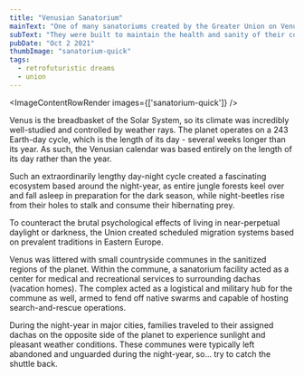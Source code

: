 ```yaml
---
title: "Venusian Sanatorium"
mainText: "One of many sanatoriums created by the Greater Union on Venus."
subText: "They were built to maintain the health and sanity of their colonists."
pubDate: "Oct 2 2021"
thumbImage: "sanatorium-quick"
tags:
  - retrofuturistic dreams
  - union
---
```



<ImageContentRowRender 
  images={['sanatorium-quick']}
/>

Venus is the breadbasket of the Solar System, so its climate was incredibly well-studied and controlled by weather rays. The planet operates on a 243 Earth-day cycle, which is the length of its day - several weeks longer than its year. As such, the Venusian calendar was based entirely on the length of its day rather than the year.

Such an extraordinarily lengthy day-night cycle created a fascinating ecosystem based around the night-year, as entire jungle forests keel over and fall asleep in preparation for the dark season, while night-beetles rise from their holes to stalk and consume their hibernating prey.

To counteract the brutal psychological effects of living in near-perpetual daylight or darkness, the Union created scheduled migration systems based on prevalent traditions in Eastern Europe. 

Venus was littered with small countryside communes in the sanitized regions of the planet. Within the commune, a sanatorium facility acted as a center for medical and recreational services to surrounding dachas (vacation homes). The complex acted as a logistical and military hub for the commune as well, armed to fend off native swarms and capable of hosting search-and-rescue operations.

During the night-year in major cities, families traveled to their assigned dachas on the opposite side of the planet to experience sunlight and pleasant weather conditions. These communes were typically left abandoned and unguarded during the night-year, so... try to catch the shuttle back.
